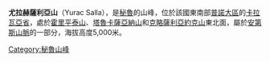 {{Coord|13|43|20|S|70|41|13|W|display=title}}

'''尤拉赫薩利亞山'''（Yurac Salla），是[[秘魯|秘魯]]的山峰，位於該國東南部[[普諾大區|普諾大區]]的[[卡拉瓦亞省|卡拉瓦亞省]]，處於[[霍里平泰山|霍里平泰山]]、[[塔魯卡薩亞納山|塔魯卡薩亞納山]]和[[克略薩利亞約克山|克略薩利亞約克山]]東北面，屬於[[安第斯山脈|安第斯山脈]]的一部分，海拔高度5,000米。

{{Peru-geo-stub}}
[[Category:秘魯山峰|Category:秘魯山峰]]